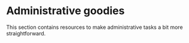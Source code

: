 # Administrative goodies {.unnumbered}

This section contains resources to make administrative tasks a bit more straightforward.
